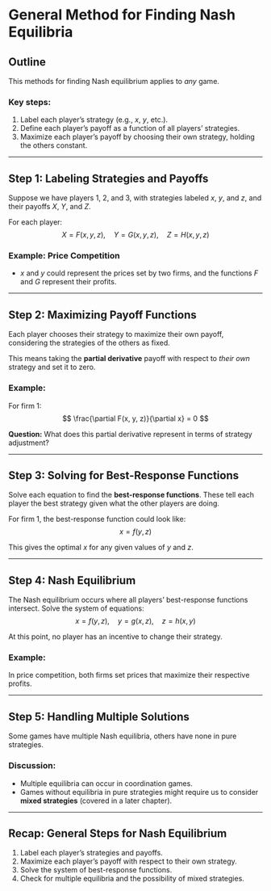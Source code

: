 # General Method for Finding Nash Equilibria

## Outline

This methods for finding Nash equilibrium applies to *any* game.

### Key steps:
1. Label each player's strategy (e.g., $x$, $y$, etc.).
2. Define each player's payoff as a function of all players' strategies.
3. Maximize each player's payoff by choosing their own strategy, holding the others constant.

---

## Step 1: Labeling Strategies and Payoffs

Suppose we have players 1, 2, and 3, with strategies labeled $x$, $y$, and $z$, and their payoffs $X$, $Y$, and $Z$.

For each player:
$$
X = F(x, y, z), \quad Y = G(x, y, z), \quad Z = H(x, y, z)
$$

### Example: Price Competition
- $x$ and $y$ could represent the prices set by two firms, and the functions $F$ and $G$ represent their profits.

---

## Step 2: Maximizing Payoff Functions

Each player chooses their strategy to maximize their own payoff, considering the strategies of the others as fixed.

This means taking the **partial derivative** payoff with respect to *their own* strategy and set it to zero.

### Example:
For firm 1:
$$
\frac{\partial F(x, y, z)}{\partial x} = 0
$$

**Question:** What does this partial derivative represent in terms of strategy adjustment?

---

## Step 3: Solving for Best-Response Functions

Solve each equation to find the **best-response functions**. These tell each player the best strategy given what the other players are doing.

For firm 1, the best-response function could look like:
$$
x = f(y, z)
$$

This gives the optimal $x$ for any given values of $y$ and $z$.

---

## Step 4: Nash Equilibrium

The Nash equilibrium occurs where all players’ best-response functions intersect. Solve the system of equations:
$$
x = f(y, z), \quad y = g(x, z), \quad z = h(x, y)
$$

At this point, no player has an incentive to change their strategy.

### Example:
In price competition, both firms set prices that maximize their respective profits.

---

## Step 5: Handling Multiple Solutions

Some games have multiple Nash equilibria, others have none in pure strategies.

### Discussion:
- Multiple equilibria can occur in coordination games.
- Games without equilibria in pure strategies might require us to consider **mixed strategies** (covered in a later chapter).

---

## Recap: General Steps for Nash Equilibrium

1. Label each player’s strategies and payoffs.
2. Maximize each player’s payoff with respect to their own strategy.
3. Solve the system of best-response functions.
4. Check for multiple equilibria and the possibility of mixed strategies.
